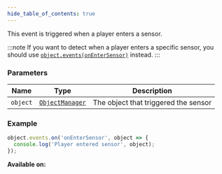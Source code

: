 ```yaml
---
hide_table_of_contents: true
---
```



This event is triggered when a player enters a sensor.

:::note
If you want to detect when a player enters a specific sensor, you should use [`object.events(onEnterSensor)`](/sdk/events/objects/onEnterSensor) instead.
:::

### Parameters

| Name     | Type                                        | Description                          |
| -------- | ------------------------------------------- | ------------------------------------ |
| `object` | [`ObjectManager`](/sdk/types/ObjectManager) | The object that triggered the sensor |

### Example

```js
object.events.on('onEnterSensor', object => {
  console.log('Player entered sensor', object);
});
```

**Available on:** <ClientTag />

